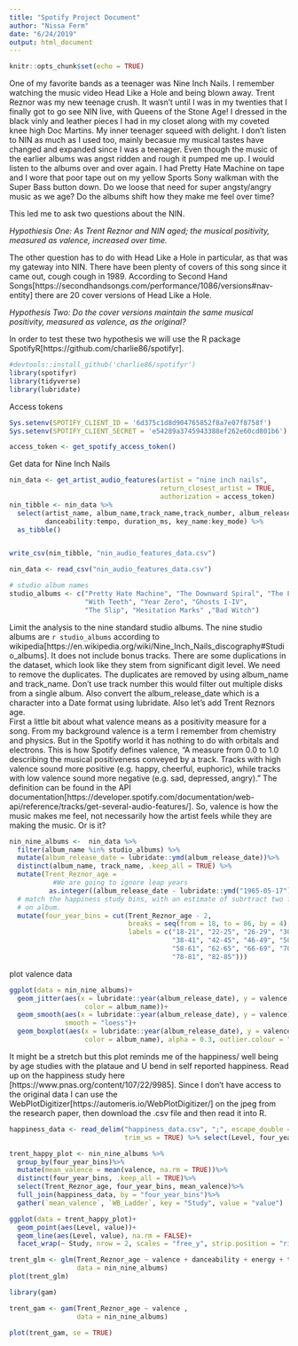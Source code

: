 ```yaml
---
title: "Spotify Project Document"
author: "Nissa Ferm"
date: "6/24/2019"
output: html_document
---
```


```r
knitr::opts_chunk$set(echo = TRUE)
```


One of my favorite bands as a teenager was Nine Inch Nails. I remember watching the music video Head Like a Hole and being blown away. Trent Reznor was my new teenage crush. It wasn't until I was in my twenties that I finally got to go see NIN live, with Queens of the Stone Age! I dressed in the black vinly and leather pieces I had in my closet along with my coveted knee high Doc Martins. My inner teenager squeed with delight. I don't listen to NIN as much as I used too, mainly becasue my musical tastes have changed and expanded since I was a teenager. Even though the music of the earlier albums was angst ridden and rough it pumped me up. I would listen to the albums over and over again. I had Pretty Hate Machine on tape and I wore that poor tape out on my yellow Sports Sony walkman with the Super Bass button down. Do we loose that need for super angsty/angry music as we age? Do the albums shift how they make me feel over time? 

This led me to ask two questions about the NIN. 
  
  *Hypothiesis One: As Trent Reznor and NIN aged; the musical positivity, measured as valence, increased over time.*

The other question has to do with Head Like a Hole in particular, as that was my gateway into NIN. There have been plenty of covers of this song since it came out, cough cough in 1989. According to Second Hand Songs[https://secondhandsongs.com/performance/1086/versions#nav-entity] there are 20 cover versions of Head Like a Hole. 

  *Hypothesis Two: Do the cover versions maintain the same musical positivity, measured as valence, as the original?*
  
In order to test these two hypothesis we will use the R package SpotifyR[https://github.com/charlie86/spotifyr]. 

```r
#devtools::install_github('charlie86/spotifyr')
library(spotifyr)
library(tidyverse)
library(lubridate)
```

Access tokens
```r
Sys.setenv(SPOTIFY_CLIENT_ID = '6d375c1d8d904765852f8a7e07f8758f')
Sys.setenv(SPOTIFY_CLIENT_SECRET = 'e54289a3745943388ef262e60cd801b6')

access_token <- get_spotify_access_token()
```

Get data for Nine Inch Nails

```r
nin_data <- get_artist_audio_features(artist = "nine inch nails",
                                      return_closest_artist = TRUE,
                                      authorization = access_token)
nin_tibble <- nin_data %>% 
  select(artist_name, album_name,track_name,track_number, album_release_date,
         danceability:tempo, duration_ms, key_name:key_mode) %>%
  as_tibble()


write_csv(nin_tibble, "nin_audio_features_data.csv")
```

```r
nin_data <- read_csv("nin_audio_features_data.csv")
```

```r
# studio album names
studio_albums <- c("Pretty Hate Machine", "The Downward Spiral", "The Fragile",
                   "With Teeth", "Year Zero", "Ghosts I-IV", 
                   "The Slip", "Hesitation Marks" ,"Bad Witch") 
```
  Limit the analysis to the nine standard studio albums. The nine studio albums are `r studio_albums` according to wikipedia[https://en.wikipedia.org/wiki/Nine_Inch_Nails_discography#Studio_albums]. It does not include bonus tracks.  There are some duplications in the dataset, which look like they stem from significant digit level. We need to remove the duplicates. The duplicates are removed by using album_name and track_name. Don't use track number this would filter out multiple disks from a single album. Also convert the album_release_date which is a character into a Date format using lubridate. Also let's add Trent Reznors age.  
  First a little bit about what valence means as a positivity measure for a song. From my background valence is a term I remember from chemistry and physics. But in the Spotify world it has nothing to do with orbitals and electrons. This is how Spotify defines valence, 
    "A measure from 0.0 to 1.0 describing the musical positiveness conveyed by a track. Tracks with high valence sound more positive (e.g. happy, cheerful, euphoric), while tracks with low valence sound more negative (e.g. sad, depressed, angry)." The definition can be found in the API documentation[https://developer.spotify.com/documentation/web-api/reference/tracks/get-several-audio-features/]. So, valence is how the music makes me feel, not necessarily how the artist feels while they are making the music. Or is it? 


```r
nin_nine_albums <-  nin_data %>%
  filter(album_name %in% studio_albums) %>%
  mutate(album_release_date = lubridate::ymd(album_release_date))%>%
  distinct(album_name, track_name, .keep_all = TRUE) %>%
  mutate(Trent_Reznor_age = 
           #We are going to ignore leap years
          as.integer((album_release_date - lubridate::ymd("1965-05-17") )/365)) %>%
  # match the happiness study bins, with an estimate of subrtract two for age of working
  # on album.
  mutate(four_year_bins = cut(Trent_Reznor_age - 2, 
                              breaks = seq(from = 18, to = 86, by = 4),
                              labels = c("18-21", "22-25", "26-29", "30-33", "34-37",
                                         "38-41", "42-45", "46-49", "50-53", "54-57",
                                         "58-61", "62-65", "66-69", "70-73", "74-77",
                                         "78-81", "82-85")))
```

plot valence data
```r
ggplot(data = nin_nine_albums)+
  geom_jitter(aes(x = lubridate::year(album_release_date), y = valence,
                   color = album_name))+
  geom_smooth(aes(x = lubridate::year(album_release_date), y = valence),
              smooth = "loess")+
  geom_boxplot(aes(x = lubridate::year(album_release_date), y = valence,
                   color = album_name), alpha = 0.3, outlier.colour = "red")

```
It might be a stretch but this plot reminds me of the happiness/ well being by age studies with the plataue and U bend in self reported happiness. Read up on the happiness study here [https://www.pnas.org/content/107/22/9985].  Since I don't have access to the original data I can use the WebPlotDigitizer[https://automeris.io/WebPlotDigitizer/] on the jpeg from the research paper, then download the .csv file and then read it into R. 
```r
happiness_data <- read_delim("happiness_data.csv", ";", escape_double = FALSE, 
                             trim_ws = TRUE) %>% select(Level, four_year_bins, WB_Ladder)
```

```r
trent_happy_plot <- nin_nine_albums %>%
  group_by(four_year_bins)%>%
  mutate(mean_valence = mean(valence, na.rm = TRUE))%>%
  distinct(four_year_bins, .keep_all = TRUE)%>%
  select(Trent_Reznor_age, four_year_bins, mean_valence)%>%
  full_join(happiness_data, by = "four_year_bins")%>%
  gather(`mean_valence`, `WB_Ladder`, key = "Study", value = "value")
```


```r
ggplot(data = trent_happy_plot)+
  geom_point(aes(Level, value))+
  geom_line(aes(Level, value), na.rm = FALSE)+
  facet_wrap(~ Study, nrow = 2, scales = "free_y", strip.position = "right")
```

```r

trent_glm <- glm(Trent_Reznor_age ~ valence + danceability + energy + tempo, 
                 data = nin_nine_albums)
plot(trent_glm)
```

```r
library(gam)
```

```r
trent_gam <- gam(Trent_Reznor_age ~ valence , 
                 data = nin_nine_albums)

```

```r
plot(trent_gam, se = TRUE)
```
